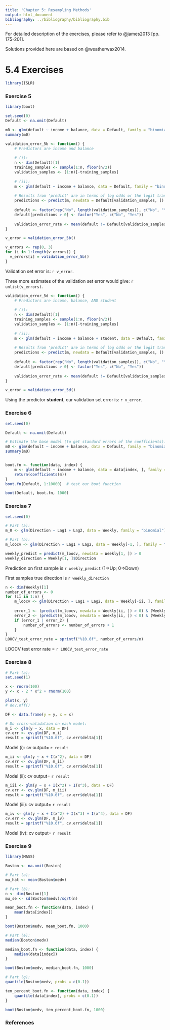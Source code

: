 ```yaml
---
title: 'Chapter 5: Resampling Methods'
output: html_document
bibliography: ../bibliography/bibliography.bib
---
```


For detailed description of the exercises, please refer to @james2013 [pp. 175-201]. 

Solutions provided here are based on @weatherwax2014.

# 5.4 Exercises

```r
library(ISLR)
```

### Exercise 5
```r
library(boot)

set.seed(0)
Default <- na.omit(Default)

m0 <- glm(default ~ income + balance, data = Default, family = "binomial")
summary(m0)

validation_error_5b <- function() {
    # Predictors are income and balance
    
    # (i):
    n <- dim(Default)[1]
    training_samples <- sample(1:n, floor(n/2))
    validation_samples <- (1:n)[-training_samples]
    
    # (ii):
    m <- glm(default ~ income + balance, data = Default, family = "binomial", subset = training_samples)
    
    # Results from 'predict' are in terms of log odds or the logit tranformation of the probabilities
    predictions <- predict(m, newdata = Default[validation_samples, ])
    
    default <- factor(rep("No", length(validation_samples)), c("No", "Yes"))
    default[predictions > 0] <- factor("Yes", c("No", "Yes"))
    
    validation_error_rate <- mean(default != Default[validation_samples, ]$default)
}

v_error = validation_error_5b()

v_errors <- rep(0, 3)
for (i in 1:length(v_errors)) {
  v_errors[i] = validation_error_5b()
}
```

Validation set error is: `r v_error`.

Three more estimates of the validation set error would give: `r unlist(v_errors)`.

```r
validation_error_5d <- function() {
    # Predictors are income, balance, AND student
    
    # (i):
    n <- dim(Default)[1]
    training_samples <- sample(1:n, floor(n/2))
    validation_samples <- (1:n)[-training_samples]
    
    # (ii):
    m <- glm(default ~ income + balance + student, data = Default, family = "binomial", subset = training_samples)
    
    # Results from 'predict' are in terms of log odds or the logit tranformation of the probabilities
    predictions <- predict(m, newdata = Default[validation_samples, ])
    
    default <- factor(rep("No", length(validation_samples)), c("No", "Yes"))
    default[predictions > 0] <- factor("Yes", c("No", "Yes"))
    
    validation_error_rate <- mean(default != Default[validation_samples, ]$default)
}

v_error = validation_error_5d()
```

Using the predictor **student**, our validation set error is: `r v_error`.

### Exercise 6
```r
set.seed(0)

Default <- na.omit(Default)

# Estimate the base model (to get standard errors of the coefficients):
m0 <- glm(default ~ income + balance, data = Default, family = "binomial")
summary(m0)


boot.fn <- function(data, index) {
    m <- glm(default ~ income + balance, data = data[index, ], family = "binomial")
    return(coefficients(m))
}
boot.fn(Default, 1:10000)  # test our boot function

boot(Default, boot.fn, 1000)
```

### Exercise 7
```r
set.seed(0)

# Part (a):
m_0 <- glm(Direction ~ Lag1 + Lag2, data = Weekly, family = "binomial")

# Part (b):
m_loocv <- glm(Direction ~ Lag1 + Lag2, data = Weekly[-1, ], family = "binomial")

weekly_predict = predict(m_loocv, newdata = Weekly[1, ]) > 0
weekly_direction = Weekly[1, ]$Direction
```

Prediction on first sample is `r weekly_predict` (1=>Up; 0=>Down)

First samples true direction is `r weekly_direction`

```r
n <- dim(Weekly)[1]
number_of_errors <- 0
for (ii in 1:n) {
    m_loocv <- glm(Direction ~ Lag1 + Lag2, data = Weekly[-ii, ], family = "binomial")
    
    error_1 <- (predict(m_loocv, newdata = Weekly[ii, ]) > 0) & (Weekly[ii, ]$Direction == "Down")
    error_2 <- (predict(m_loocv, newdata = Weekly[ii, ]) < 0) & (Weekly[ii, ]$Direction == "Up")
    if (error_1 | error_2) {
        number_of_errors <- number_of_errors + 1
    }
}
LOOCV_test_error_rate = sprintf("%10.6f", number_of_errors/n)
```

LOOCV test error rate = `r LOOCV_test_error_rate`

### Exercise 8
```r
# Part (a):
set.seed(1)

x <- rnorm(100)
y <- x - 2 * x^2 + rnorm(100)

plot(x, y)
# dev.off()

DF <- data.frame(y = y, x = x)

# Do cross-validation on each model:
m_i <- glm(y ~ x, data = DF)
cv.err <- cv.glm(DF, m_i)
result = sprintf("%10.6f", cv.err$delta[1])
```

Model (i): cv output= `r result`

```r
m_ii <- glm(y ~ x + I(x^2), data = DF)
cv.err <- cv.glm(DF, m_ii)
result = sprintf("%10.6f", cv.err$delta[1])
```

Model (ii): cv output= `r result`


```r
m_iii <- glm(y ~ x + I(x^2) + I(x^3), data = DF)
cv.err <- cv.glm(DF, m_iii)
result = sprintf("%10.6f", cv.err$delta[1])
```

Model (iii): cv output= `r result`

```r
m_iv <- glm(y ~ x + I(x^2) + I(x^3) + I(x^4), data = DF)
cv.err <- cv.glm(DF, m_iv)
result = sprintf("%10.6f", cv.err$delta[1])
```

Model (iv): cv output= `r result`

### Exercise 9

```r
library(MASS)

Boston <- na.omit(Boston)

# Part (a):
mu_hat <- mean(Boston$medv)

# Part (b):
n <- dim(Boston)[1]
mu_se <- sd(Boston$medv)/sqrt(n)

mean_boot.fn <- function(data, index) {
    mean(data[index])
}

boot(Boston$medv, mean_boot.fn, 1000)

# Part (e):
median(Boston$medv)

median_boot.fn <- function(data, index) {
    median(data[index])
}

boot(Boston$medv, median_boot.fn, 1000)

# Part (g):
quantile(Boston$medv, probs = c(0.1))

ten_percent_boot.fn <- function(data, index) {
    quantile(data[index], probs = c(0.1))
}

boot(Boston$medv, ten_percent_boot.fn, 1000)
``` 

### References
